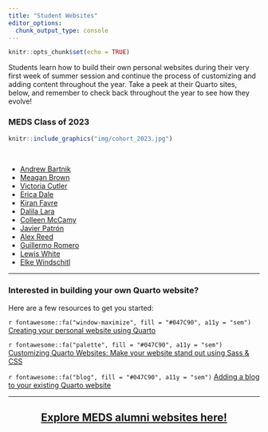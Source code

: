 ```yaml
---
title: "Student Websites"
editor_options: 
  chunk_output_type: console
---
```


```r
knitr::opts_chunk$set(echo = TRUE)
```

Students learn how to build their own personal websites during their very first week of summer session and continue the process of customizing and adding content throughout the year. Take a peek at their Quarto sites, below, and remember to check back throughout the year to see how they evolve!

### MEDS Class of 2023

```r
knitr::include_graphics("img/cohort_2023.jpg")
```

<br>

- [Andrew Bartnik](https://andrewbartnik.github.io/)
- [Meagan Brown](https://meaganbrown.github.io/)
- [Victoria Cutler](https://victoriacutler.github.io/)
- [Erica Dale](https://ericamarie9016.github.io/)
- [Kiran Favre](https://kiranfavre.github.io/)
- [Dalila Lara](https://dalilalara.github.io/)
- [Colleen McCamy](https://colleenmccamy.github.io/)
- [Javier Patrón](https://javipatron.github.io/)
- [Alex Reed](https://reedalexandria.github.io/)
- [Guillermo Romero](https://romero61.github.io/)
- [Lewis White](https://lewis-r-white.github.io/)
- [Elke Windschitl](https://elkewind.github.io/)

---

### Interested in building your own Quarto website?
 
Here are a few resources to get you started:

`r fontawesome::fa("window-maximize", fill = "#047C90", a11y = "sem")` [Creating your personal website using Quarto](https://ucsb-meds.github.io/creating-quarto-websites/)

`r fontawesome::fa("palette", fill = "#047C90", a11y = "sem")` [Customizing Quarto Websites: Make your website stand out using Sass & CSS](https://ucsb-meds.github.io/customizing-quarto-websites/#/title-slide)

`r fontawesome::fa("blog", fill = "#047C90", a11y = "sem")` [Adding a blog to your existing Quarto website](https://samanthacsik.github.io/posts/2022-10-24-quarto-blogs/)

---

<h2 align="center">[Explore MEDS alumni websites here!](alumni_websites.html)</h2>
